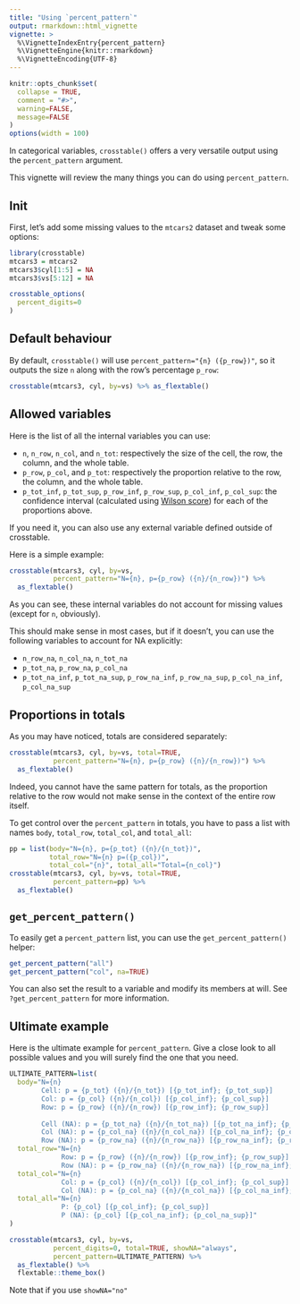 ```yaml
---
title: "Using `percent_pattern`"
output: rmarkdown::html_vignette
vignette: >
  %\VignetteIndexEntry{percent_pattern}
  %\VignetteEngine{knitr::rmarkdown}
  %\VignetteEncoding{UTF-8}
---
```


```r
knitr::opts_chunk$set(
  collapse = TRUE,
  comment = "#>",
  warning=FALSE, 
  message=FALSE
)
options(width = 100)
```

In categorical variables, `crosstable()` offers a very versatile output using the `percent_pattern` argument.

This vignette will review the many things you can do using `percent_pattern`.


## Init

First, let's add some missing values to the `mtcars2` dataset and tweak some options:


```r
library(crosstable)
mtcars3 = mtcars2
mtcars3$cyl[1:5] = NA
mtcars3$vs[5:12] = NA

crosstable_options(
  percent_digits=0
)
```


## Default behaviour

By default, `crosstable()` will use `percent_pattern="{n} ({p_row})"`, so it outputs the size `n` along with the row's percentage `p_row`:

```r
crosstable(mtcars3, cyl, by=vs) %>% as_flextable()
```

## Allowed variables

Here is the list of all the internal variables you can use:

 * `n`, `n_row`, `n_col`, and `n_tot`: respectively the size of the cell, the row, the column, and the whole table.
 * `p_row`, `p_col`, and `p_tot`: respectively the proportion relative to the row, the column, and the whole table.
 * `p_tot_inf`, `p_tot_sup`, `p_row_inf`, `p_row_sup`, `p_col_inf`, `p_col_sup`: the confidence interval (calculated using [Wilson score](https://en.wikipedia.org/wiki/Binomial_proportion_confidence_interval#Wilson_score_interval)) for each of the proportions above. 
 
If you need it, you can also use any external variable defined outside of crosstable. 

Here is a simple example:
 
```r
crosstable(mtcars3, cyl, by=vs, 
           percent_pattern="N={n}, p={p_row} ({n}/{n_row})") %>% 
  as_flextable()
```
 
 
As you can see, these internal variables do not account for missing values (except for `n`, obviously).

This should make sense in most cases, but if it doesn't, you can use the following variables to account for NA explicitly:
 
 * `n_row_na`, `n_col_na`, `n_tot_na` 
 * `p_tot_na`, `p_row_na`, `p_col_na` 
 * `p_tot_na_inf`, `p_tot_na_sup`, `p_row_na_inf`, `p_row_na_sup`, `p_col_na_inf`, `p_col_na_sup` 

## Proportions in totals

As you may have noticed, totals are considered separately:

```r
crosstable(mtcars3, cyl, by=vs, total=TRUE, 
           percent_pattern="N={n}, p={p_row} ({n}/{n_row})") %>% 
  as_flextable()
```

Indeed, you cannot have the same pattern for totals, as the proportion relative to the row would not make sense in the context of the entire row itself.

To get control over the `percent_pattern` in totals, you have to pass a list with names `body`, `total_row`, `total_col`, and `total_all`:

```r
pp = list(body="N={n}, p={p_tot} ({n}/{n_tot})", 
          total_row="N={n} p=({p_col})", 
          total_col="{n}", total_all="Total={n_col}")
crosstable(mtcars3, cyl, by=vs, total=TRUE, 
           percent_pattern=pp) %>% 
  as_flextable()

```



## `get_percent_pattern()`

To easily get a `percent_pattern` list, you can use the `get_percent_pattern()` helper:

```r
get_percent_pattern("all")
get_percent_pattern("col", na=TRUE)
```

You can also set the result to a variable and modify its members at will. See `?get_percent_pattern` for more information.

## Ultimate example

Here is the ultimate example for `percent_pattern`. Give a close look to all possible values and you will surely find the one that you need.

```r
ULTIMATE_PATTERN=list(
  body="N={n}
        Cell: p = {p_tot} ({n}/{n_tot}) [{p_tot_inf}; {p_tot_sup}]
        Col: p = {p_col} ({n}/{n_col}) [{p_col_inf}; {p_col_sup}]
        Row: p = {p_row} ({n}/{n_row}) [{p_row_inf}; {p_row_sup}]
        
        Cell (NA): p = {p_tot_na} ({n}/{n_tot_na}) [{p_tot_na_inf}; {p_tot_na_sup}]
        Col (NA): p = {p_col_na} ({n}/{n_col_na}) [{p_col_na_inf}; {p_col_na_sup}]
        Row (NA): p = {p_row_na} ({n}/{n_row_na}) [{p_row_na_inf}; {p_row_na_sup}]",
  total_row="N={n}
             Row: p = {p_row} ({n}/{n_row}) [{p_row_inf}; {p_row_sup}]
             Row (NA): p = {p_row_na} ({n}/{n_row_na}) [{p_row_na_inf}; {p_row_na_sup}]",
  total_col="N={n}
             Col: p = {p_col} ({n}/{n_col}) [{p_col_inf}; {p_col_sup}]
             Col (NA): p = {p_col_na} ({n}/{n_col_na}) [{p_col_na_inf}; {p_col_na_sup}]",
  total_all="N={n}
             P: {p_col} [{p_col_inf}; {p_col_sup}]
             P (NA): {p_col} [{p_col_na_inf}; {p_col_na_sup}]"
)

crosstable(mtcars3, cyl, by=vs,
           percent_digits=0, total=TRUE, showNA="always",
           percent_pattern=ULTIMATE_PATTERN) %>% 
  as_flextable() %>% 
  flextable::theme_box()
```


Note that if you use `showNA="no"`
